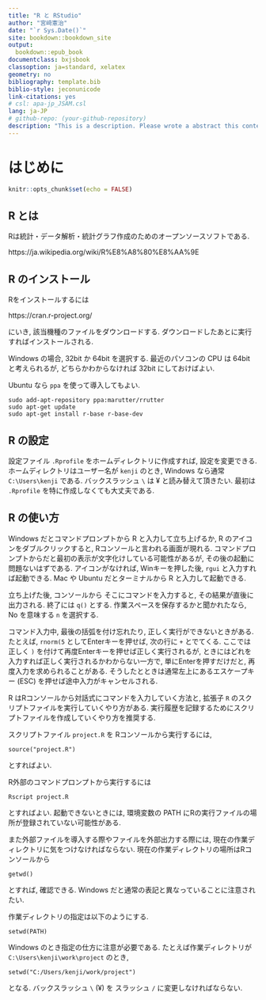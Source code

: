 ```yaml
--- 
title: "R と RStudio"
author: "宮﨑憲治"
date: "`r Sys.Date()`"
site: bookdown::bookdown_site
output:
  bookdown::epub_book
documentclass: bxjsbook
classoption: ja=standard, xelatex
geometry: no
bibliography: template.bib
biblio-style: jeconunicode
link-citations: yes
# csl: apa-jp_JSAM.csl
lang: ja-JP
# github-repo: (your-github-repository)
description: "This is a description. Please wrote a abstract this contents. "
---
```

# はじめに {-}

```r
knitr::opts_chunk$set(echo = FALSE)
```

## R とは
Rは統計・データ解析・統計グラフ作成のためのオープンソースソフトである.

https://ja.wikipedia.org/wiki/R%E8%A8%80%E8%AA%9E

## R のインストール
Rをインストールするには

https://cran.r-project.org/

にいき, 該当機種のファイルをダウンロードする.
ダウンロードしたあとに実行すればインストールされる.

Windows の場合, 32bit か 64bit を選択する. 
最近のパソコンの CPU は 64bit と考えられるが,
どちらかわからなければ 32bit にしておけばよい.

Ubuntu なら `ppa` を使って導入してもよい.
```
sudo add-apt-repository ppa:marutter/rrutter
sudo apt-get update
sudo apt-get install r-base r-base-dev
```

## R の設定
設定ファイル `.Rprofile` をホームディレクトリに作成すれば, 設定を変更できる.
ホームディレクトリはユーザー名が `kenji` のとき, Windows なら通常
`C:\Users\kenji` である. バックスラッシュ `\` は $\yen$ と読み替えて頂きたい. 
最初は `.Rprofile` を特に作成しなくても大丈夫である.


## R の使い方
Windows だとコマンドプロンプトから R と入力して立ち上げるか, R のアイコンをダブルクリックすると, Rコンソールと言われる画面が現れる.
コマンドプロンプトからだと最初の表示が文字化けしている可能性があるが, その後の起動に問題ないはずである.
アイコンがなければ, Winキーを押した後, `rgui` と入力すれば起動できる.
Mac や Ubuntu だとターミナルから R と入力して起動できる.

立ち上げた後, コンソールから
そこにコマンドを入力すると, その結果が直後に出力される.
終了には `q()` とする. 
作業スペースを保存するかと聞かれたなら, No を意味する `n` を選択する.

コマンド入力中, 最後の括弧を付け忘れたり, 正しく実行ができないときがある.
たとえば, `rnorm(5` としてEnterキーを押せば, 次の行に `+` とでてくる.
ここでは正しく `)` を付けて再度Enterキーを押せば正しく実行されるが,
ときにはどれを入力すれば正しく実行されるかわからない一方で, 単にEnterを押すだけだと, 再度入力を求められることがある.
そうしたとときは通常左上にあるエスケープキー (ESC) を押せば途中入力がキャンセルされる.

R はRコンソールから対話式にコマンドを入力していく方法と,
拡張子 `R` のスクリプトファイルを実行していくやり方がある.
実行履歴を記録するためにスクリプトファイルを作成していくやり方を推奨する.

スクリプトファイル `project.R` を Rコンソールから実行するには,
```
source("project.R")
```
とすればよい. 

R外部のコマンドプロンプトから実行するには
```
Rscript project.R
```
とすればよい. 起動できないときには,
環境変数の PATH にRの実行ファイルの場所が登録されていない可能性がある.

また外部ファイルを導入する際やファイルを外部出力する際には, 現在の作業ディレクトリに気をつけなければならない.
現在の作業ディレクトリの場所はRコンソールから
```
getwd()
```
とすれば, 確認できる. Windows だと通常の表記と異なっていることに注意されたい.

作業ディレクトリの指定は以下のようにする.
```
setwd(PATH)
```
Windows のとき指定の仕方に注意が必要である.
たとえば作業ディレクトリが `C:\Users\kenji\work\project` のとき,
```
setwd("C:/Users/kenji/work/project")
```
となる. バックスラッシュ `\` ($\yen$) を スラッシュ `/` に変更しなければならない.


